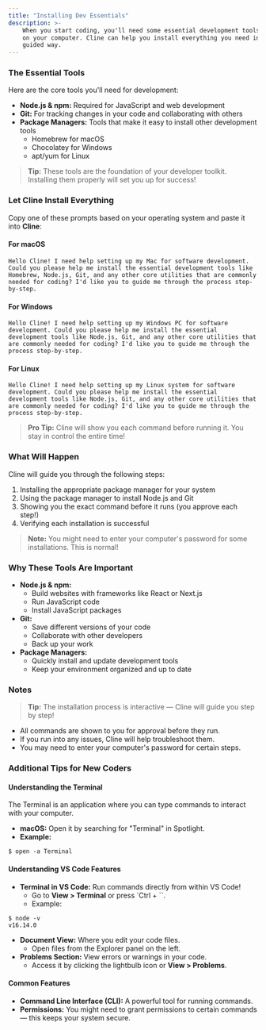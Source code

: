 ```yaml
---
title: "Installing Dev Essentials"
description: >-
    When you start coding, you'll need some essential development tools installed
    on your computer. Cline can help you install everything you need in a safe,
    guided way.
---
```


### The Essential Tools

Here are the core tools you'll need for development:

-   **Node.js & npm:** Required for JavaScript and web development
-   **Git:** For tracking changes in your code and collaborating with others
-   **Package Managers:** Tools that make it easy to install other development tools
    -   Homebrew for macOS
    -   Chocolatey for Windows
    -   apt/yum for Linux

> **Tip:** These tools are the foundation of your developer toolkit. Installing them properly will set you up for success!

### Let Cline Install Everything

Copy one of these prompts based on your operating system and paste it into **Cline**:

#### For macOS

```
Hello Cline! I need help setting up my Mac for software development. Could you please help me install the essential development tools like Homebrew, Node.js, Git, and any other core utilities that are commonly needed for coding? I'd like you to guide me through the process step-by-step.
```

#### For Windows

```
Hello Cline! I need help setting up my Windows PC for software development. Could you please help me install the essential development tools like Node.js, Git, and any other core utilities that are commonly needed for coding? I'd like you to guide me through the process step-by-step.
```

#### For Linux

```
Hello Cline! I need help setting up my Linux system for software development. Could you please help me install the essential development tools like Node.js, Git, and any other core utilities that are commonly needed for coding? I'd like you to guide me through the process step-by-step.
```

> **Pro Tip:** Cline will show you each command before running it. You stay in control the entire time!

### What Will Happen

Cline will guide you through the following steps:

1. Installing the appropriate package manager for your system
2. Using the package manager to install Node.js and Git
3. Showing you the exact command before it runs (you approve each step!)
4. Verifying each installation is successful

> **Note:** You might need to enter your computer's password for some installations. This is normal!

### Why These Tools Are Important

-   **Node.js & npm:**
    -   Build websites with frameworks like React or Next.js
    -   Run JavaScript code
    -   Install JavaScript packages
-   **Git:**
    -   Save different versions of your code
    -   Collaborate with other developers
    -   Back up your work
-   **Package Managers:**
    -   Quickly install and update development tools
    -   Keep your environment organized and up to date

### Notes

> **Tip:** The installation process is interactive — Cline will guide you step by step!

-   All commands are shown to you for approval before they run.
-   If you run into any issues, Cline will help troubleshoot them.
-   You may need to enter your computer's password for certain steps.

### Additional Tips for New Coders

#### Understanding the Terminal

The Terminal is an application where you can type commands to interact with your computer.

-   **macOS:** Open it by searching for "Terminal" in Spotlight.
-   **Example:**

```
$ open -a Terminal
```

#### Understanding VS Code Features

-   **Terminal in VS Code:** Run commands directly from within VS Code!
    -   Go to **View > Terminal** or press \`Ctrl + \`\`.
    -   Example:

```
$ node -v
v16.14.0
```

-   **Document View:** Where you edit your code files.
    -   Open files from the Explorer panel on the left.
-   **Problems Section:** View errors or warnings in your code.
    -   Access it by clicking the lightbulb icon or **View > Problems**.

#### Common Features

-   **Command Line Interface (CLI):** A powerful tool for running commands.
-   **Permissions:** You might need to grant permissions to certain commands — this keeps your system secure.
